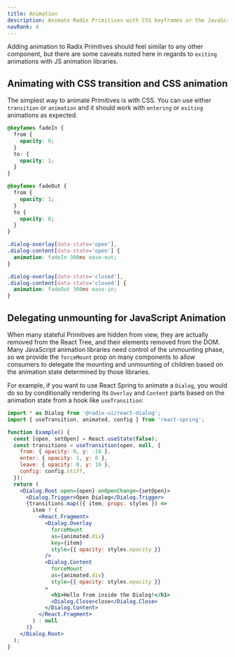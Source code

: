 ```yaml
---
title: Animation
description: Animate Radix Primitives with CSS keyframes or the JavaScript animation library of your choice.
navRank: 4
---
```


Adding animation to Radix Primitives should feel similar to any other component, but there are some caveats noted here in regards to `exiting` animations with JS animation libraries.

## Animating with CSS transition and CSS animation

The simplest way to animate Primitives is with CSS. You can use either `transition` or `animation` and it should work with `entering` or `exiting` animations as expected.

```css
@keyfames fadeIn {
  from {
    opacity: 0;
  }
  to: {
    opacity: 1;
  }
}

@keyfames fadeOut {
  from {
    opacity: 1;
  }
  to {
    opacity: 0;
  }
}

.dialog-overlay[data-state='open'],
.dialog-content[data-state='open'] {
  animation: fadeIn 300ms ease-out;
}

.dialog-overlay[data-state='closed'],
.dialog-content[data-state='closed'] {
  animation: fadeOut 300ms ease-in;
}
```

## Delegating unmounting for JavaScript Animation

When many stateful Primitives are hidden from view, they are actually removed from the React Tree, and their elements removed from the DOM. Many JavaScript animation libraries need control of the unmounting phase, so we provide the `forceMount` prop on many components to allow consumers to delegate the mounting and unmounting of children based on the animation state determined by those libraries.

For example, if you want to use React Spring to animate a `Dialog`, you would do so by conditionally rendering its `Overlay` and `Content` parts based on the animation state from a hook like `useTransition`:

```jsx
import * as Dialog from '@radix-ui/react-dialog';
import { useTransition, animated, config } from 'react-spring';

function Example() {
  const [open, setOpen] = React.useState(false);
  const transitions = useTransition(open, null, {
    from: { opacity: 0, y: -10 },
    enter: { opacity: 1, y: 0 },
    leave: { opacity: 0, y: 10 },
    config: config.stiff,
  });
  return (
    <Dialog.Root open={open} onOpenChange={setOpen}>
      <Dialog.Trigger>Open Dialog</Dialog.Trigger>
      {transitions.map(({ item, props: styles }) =>
        item ? (
          <React.Fragment>
            <Dialog.Overlay
              forceMount
              as={animated.div}
              key={item}
              style={{ opacity: styles.opacity }}
            />
            <Dialog.Content
              forceMount
              as={animated.div}
              style={{ opacity: styles.opacity }}
            >
              <h1>Hello from inside the Dialog!</h1>
              <Dialog.Close>close</Dialog.Close>
            </Dialog.Content>
          </React.Fragment>
        ) : null
      )}
    </Dialog.Root>
  );
}
```
